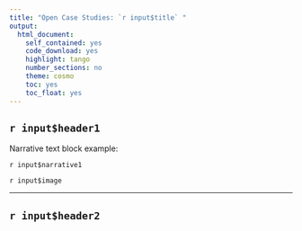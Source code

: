 ```yaml
---
title: "Open Case Studies: `r input$title` "
output:
  html_document:
    self_contained: yes
    code_download: yes
    highlight: tango
    number_sections: no
    theme: cosmo
    toc: yes
    toc_float: yes
---
```


<style>
#TOC {
  background: url("https://opencasestudies.github.io/img/logo.jpg");
  background-size: contain;
  padding-top: 240px !important;
  background-repeat: no-repeat;
}
</style>

<!-- <style> -->
<!-- #TOC { -->
<!--   background: url("`r input$Logo_URL`"); -->
<!--   background-size: contain; -->
<!--   padding-top: 240px !important; -->
<!--   background-repeat: no-repeat; -->
<!-- } -->
<!-- </style> -->


## `r input$header1`

Narrative text block example:


`r input$narrative1`

`r input$image`

***

## `r input$header2`



